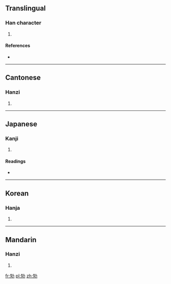 ==Translingual==

===Han character===
{{Han char|rn=19|rad=力|as=05|sn=7|four=2452<sub>7</sub>|canj=竹人大尸 (HOKS)|ids=⿰[[失]][[力]]}}

# {{defn|Han|sort=力05}}

====References====
* {{Han ref|kx=0147.030|dkj=02319|dj=0331.060|hdz=10368.100|uh=52AE|ud=21166|bh=CA70|bd=51824}}

----

==Cantonese==

===Hanzi===
{{yue-hanzi|jyut=|y=yat6}}

# {{defn|lang=yue|sort=力05}}

----

==Japanese==

===Kanji===
{{ja-kanji|grade=|rs=力05}}

# {{defn|lang=ja|sort=力05}}

====Readings====
* {{ja-readings|on=[[いつ]] (itsu), [[いち]] (ichi)|kun=[[みだら]] (midara), [[たわむれる]] (tawamureru), [[たのしむ]] (tanoshimu)}}

----

==Korean==

===Hanja===
{{ko-hanja|hangeul=일|rv=il|mr=il}}

# {{defn|lang=ko|sort=力05}}

----

==Mandarin==

===Hanzi===
{{cmn-hanzi|pin=[[yì]] ([[yi4]])|wg=i<sup>4</sup>}}

# {{defn|lang=cmn|sort=力05}}

[[fr:劮]]
[[pl:劮]]
[[zh:劮]]